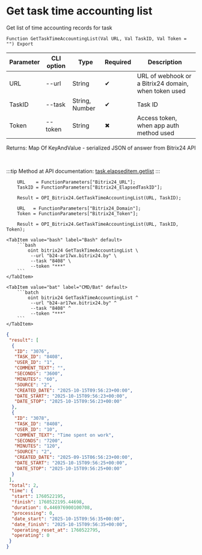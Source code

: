 ﻿---
sidebar_position: 3
description: Get task time accounting list and other functions to work with Bitrix24 in the Open Integration Package, a free open-source integration library for 1C:Enterprise 8, OneScript and CLI
keywords: [1C, 1С, 1С:Enterprise, 1С:Enterprise 8.3, API, Integration, Services, Exchange, OneScript, CLI, Bitrix24]
---


# Get task time accounting list
 Get list of time accounting records for task



`Function GetTaskTimeAccountingList(Val URL, Val TaskID, Val Token = "") Export`

  | Parameter | CLI option | Type | Required | Description |
  |-|-|-|-|-|
  | URL | --url | String | &#x2714; | URL of webhook or a Bitrix24 domain, when token used |
  | TaskID | --task | String, Number | &#x2714; | Task ID |
  | Token | --token | String | &#x2716; | Access token, when app auth method used |

  
  Returns:  Map Of KeyAndValue - serialized JSON of answer from Bitrix24 API

<br/>

:::tip
Method at API documentation: [task.elapseditem.getlist](https://dev.1c-bitrix.ru/rest_help/tasks/task/elapseditem/getlist.php)
:::
<br/>


```bsl title="1C:Enterprise/OneScript code example"
    URL    = FunctionParameters["Bitrix24_URL"];
    TaskID = FunctionParameters["Bitrix24_ElapsedTaskID"];

    Result = OPI_Bitrix24.GetTaskTimeAccountingList(URL, TaskID);

    URL   = FunctionParameters["Bitrix24_Domain"];
    Token = FunctionParameters["Bitrix24_Token"];

    Result = OPI_Bitrix24.GetTaskTimeAccountingList(URL, TaskID, Token);
```
 

 <Tabs>
  
    <TabItem value="bash" label="Bash" default>
        ```bash
            oint bitrix24 GetTaskTimeAccountingList \
             --url "b24-ar17wx.bitrix24.by" \
             --task "8408" \
             --token "***"
        ```
    </TabItem>
  
    <TabItem value="bat" label="CMD/Bat" default>
        ```batch
            oint bitrix24 GetTaskTimeAccountingList ^
             --url "b24-ar17wx.bitrix24.by" ^
             --task "8408" ^
             --token "***"
        ```
    </TabItem>
</Tabs>


```json title="Result"
{
 "result": [
  {
   "ID": "3076",
   "TASK_ID": "8408",
   "USER_ID": "1",
   "COMMENT_TEXT": "",
   "SECONDS": "3600",
   "MINUTES": "60",
   "SOURCE": "2",
   "CREATED_DATE": "2025-10-15T09:56:23+00:00",
   "DATE_START": "2025-10-15T09:56:23+00:00",
   "DATE_STOP": "2025-10-15T09:56:23+00:00"
  },
  {
   "ID": "3078",
   "TASK_ID": "8408",
   "USER_ID": "10",
   "COMMENT_TEXT": "Time spent on work",
   "SECONDS": "7200",
   "MINUTES": "120",
   "SOURCE": "2",
   "CREATED_DATE": "2025-09-15T06:56:23+00:00",
   "DATE_START": "2025-10-15T09:56:25+00:00",
   "DATE_STOP": "2025-10-15T09:56:25+00:00"
  }
 ],
 "total": 2,
 "time": {
  "start": 1760522195,
  "finish": 1760522195.44698,
  "duration": 0.446976900100708,
  "processing": 0,
  "date_start": "2025-10-15T09:56:35+00:00",
  "date_finish": "2025-10-15T09:56:35+00:00",
  "operating_reset_at": 1760522795,
  "operating": 0
 }
}
```
